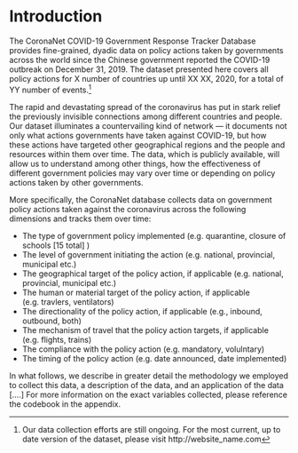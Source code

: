 # Introduction

The CoronaNet COVID-19 Government Response Tracker Database provides fine-grained, dyadic data on policy actions taken by governments across the world since the Chinese government reported the COVID-19 outbreak on December 31, 2019. The dataset presented here covers all policy actions for X number of countries up until XX XX, 2020, for a total of YY number of events.^[Our data collection efforts are still ongoing. For the most current, up to date version of the dataset, please visit http://website_name.com]  

The rapid and devastating spread of the coronavirus has put in stark relief the previously invisible connections among different countries and people. Our dataset illuminates a countervailing kind of network --- it documents not only what actions governments have taken against COVID-19, but how these actions have targeted other geographical regions and the people and resources within them over time. The data, which is publicly available, will allow us to understand among other things, how the effectiveness of different government policies may vary over time or depending on policy actions taken by other governments. 

More specifically, the CoronaNet database collects data on government policy actions taken against the coronavirus across the following dimensions and tracks them over time:

+ The type of government policy implemented (e.g. quarantine, closure of schools [15 total] )
+ The level of government initiating the action (e.g. national, provincial, municipal etc.)
+ The geographical target of the policy action, if applicable (e.g. national, provincial, municipal etc.)
+ The human or material target of the policy action, if applicable (e.g. travlers, ventilators)
+ The directionality of the policy action, if applicable (e.g., inbound, outbound, both)
+ The mechanism of travel that the policy action targets, if applicable (e.g. flights, trains)
+ The compliance with the policy action (e.g. mandatory, volulntary)
+ The timing of the policy action (e.g. date announced, date implemented)

In what follows, we describe in greater detail the methodology we employed to collect this data, a description of the data, and an application of the data [....] For more information on the exact variables collected, please reference the codebook in the appendix. 
